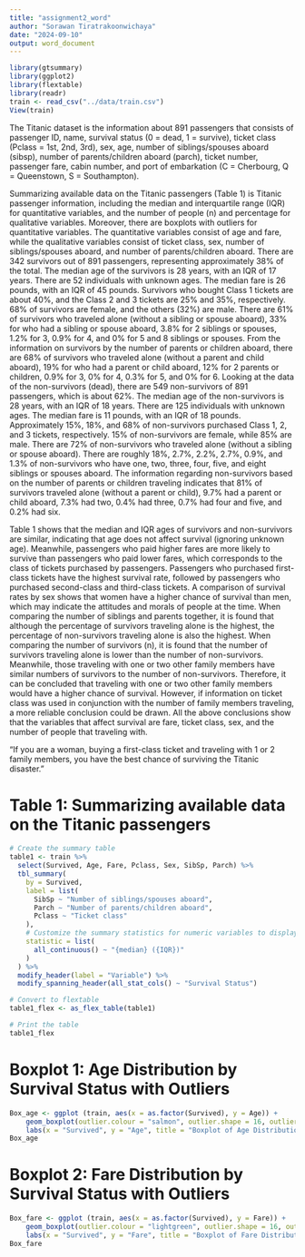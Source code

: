 ---
title: "assignment2_word"
author: "Sorawan Tiratrakoonwichaya"
date: "2024-09-10"
output: word_document
---
```{r include=FALSE}
library(gtsummary)
library(ggplot2)
library(flextable)
library(readr)
train <- read_csv("../data/train.csv")
View(train)
```

  The Titanic dataset is the information about 891 passengers that consists of passenger ID, name, survival status (0 = dead, 1 = survive), ticket class (Pclass = 1st, 2nd, 3rd), sex, age, number of siblings/spouses aboard (sibsp), number of parents/children aboard (parch), ticket number, passenger fare, cabin number, and port of embarkation (C = Cherbourg, Q = Queenstown, S = Southampton).
  
  Summarizing available data on the Titanic passengers (Table 1) is Titanic passenger information, including the median and interquartile range (IQR) for quantitative variables, and the number of people (n) and percentage for qualitative variables. Moreover, there are boxplots with outliers for quantitative variables. The quantitative variables consist of age and fare, while the qualitative variables consist of ticket class, sex, number of siblings/spouses aboard, and number of parents/children aboard. There are 342 survivors out of 891 passengers, representing approximately 38% of the total. The median age of the survivors is 28 years, with an IQR of 17 years. There are 52 individuals with unknown ages. The median fare is 26 pounds, with an IQR of 45 pounds. Survivors who bought Class 1 tickets are about 40%, and the Class 2 and 3 tickets are 25% and 35%, respectively. 68% of survivors are female, and the others (32%) are male. There are 61% of survivors who traveled alone (without a sibling or spouse aboard), 33% for who had a sibling or spouse aboard, 3.8% for 2 siblings or spouses, 1.2% for 3, 0.9% for 4, and 0% for 5 and 8 siblings or spouses. From the information on survivors by the number of parents or children aboard, there are 68% of survivors who traveled alone (without a parent and child aboard), 19% for who had a parent or child aboard, 12% for 2 parents or children, 0.9% for 3, 0% for 4, 0.3% for 5, and 0% for 6. Looking at the data of the non-survivors (dead), there are 549 non-survivors of 891 passengers, which is about 62%. The median age of the non-survivors is 28 years, with an IQR of 18 years. There are 125 individuals with unknown ages. The median fare is 11 pounds, with an IQR of 18 pounds. Approximately 15%, 18%, and 68% of non-survivors purchased Class 1, 2, and 3 tickets, respectively. 15% of non-survivors are female, while 85% are male. There are 72% of non-survivors who traveled alone (without a sibling or spouse aboard). There are roughly 18%, 2.7%, 2.2%, 2.7%, 0.9%, and 1.3% of non-survivors who have one, two, three, four, five, and eight siblings or spouses aboard. The information regarding non-survivors based on the number of parents or children traveling indicates that 81% of survivors traveled alone (without a parent or child), 9.7% had a parent or child aboard, 7.3% had two, 0.4% had three, 0.7% had four and five, and 0.2% had six.
  
  Table 1 shows that the median and IQR ages of survivors and non-survivors are similar, indicating that age does not affect survival (ignoring unknown age). Meanwhile, passengers who paid higher fares are more likely to survive than passengers who paid lower fares, which corresponds to the class of tickets purchased by passengers. Passengers who purchased first-class tickets have the highest survival rate, followed by passengers who purchased second-class and third-class tickets. A comparison of survival rates by sex shows that women have a higher chance of survival than men, which may indicate the attitudes and morals of people at the time. When comparing the number of siblings and parents together, it is found that although the percentage of survivors traveling alone is the highest, the percentage of non-survivors traveling alone is also the highest. When comparing the number of survivors (n), it is found that the number of survivors traveling alone is lower than the number of non-survivors. Meanwhile, those traveling with one or two other family members have similar numbers of survivors to the number of non-survivors. Therefore, it can be concluded that traveling with one or two other family members would have a higher chance of survival. However, if information on ticket class was used in conjunction with the number of family members traveling, a more reliable conclusion could be drawn. All the above conclusions show that the variables that affect survival are fare, ticket class, sex, and the number of people that traveling with.
  
"If you are a woman, buying a first-class ticket and traveling with 1 or 2 family members, you have the best chance of surviving the Titanic disaster."
  

# Table 1: Summarizing available data on the Titanic passengers

```{r echo=FALSE, message=FALSE, warning=FALSE, paged.print=TRUE}

# Create the summary table 
table1 <- train %>%
  select(Survived, Age, Fare, Pclass, Sex, SibSp, Parch) %>%
  tbl_summary(
    by = Survived,
    label = list(
      SibSp ~ "Number of siblings/spouses aboard", 
      Parch ~ "Number of parents/children aboard",
      Pclass ~ "Ticket class"
    ),
    # Customize the summary statistics for numeric variables to display IQR as (Q1, Q3)
    statistic = list(
      all_continuous() ~ "{median} ({IQR})"
    )
  ) %>%
  modify_header(label = "Variable") %>%
  modify_spanning_header(all_stat_cols() ~ "Survival Status")

# Convert to flextable
table1_flex <- as_flex_table(table1)

# Print the table
table1_flex
```

# Boxplot 1: Age Distribution by Survival Status with Outliers
```{r echo=FALSE, fig.height=4.2, fig.width=6.7, warning=FALSE}
Box_age <- ggplot (train, aes(x = as.factor(Survived), y = Age)) +
    geom_boxplot(outlier.colour = "salmon", outlier.shape = 16, outlier.size = 3) +
    labs(x = "Survived", y = "Age", title = "Boxplot of Age Distribution by Survival Status with Outliers")
Box_age
```

# Boxplot 2: Fare Distribution by Survival Status with Outliers
```{r echo=FALSE, fig.height=4.2, fig.width=6.7}
Box_fare <- ggplot (train, aes(x = as.factor(Survived), y = Fare)) +
    geom_boxplot(outlier.colour = "lightgreen", outlier.shape = 16, outlier.size = 3) +
    labs(x = "Survived", y = "Fare", title = "Boxplot of Fare Distribution by Survival Status with Outliers")
Box_fare

```

